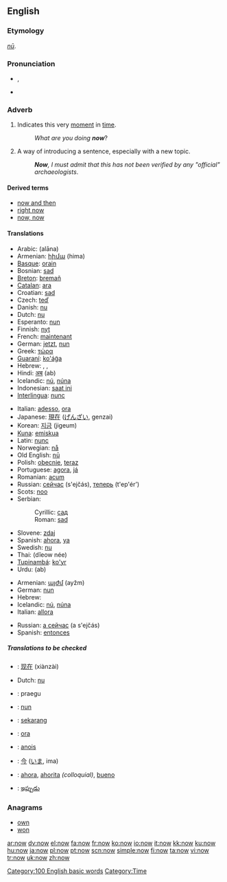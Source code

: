 ==English==

{{rank|only|like|little|77|now|then|A|should}}

===Etymology===
{{OE.}} ''[[nū]]''.

===Pronunciation===
*{{IPA|/nɑʊ/}}, {{SAMPA|/naU/}}
*{{audio|en-us-now.ogg|Audio (US)}}
*:{{rhymes|aʊ}}

===Adverb===
{{en-adv|-}}

# Indicates this very [[moment]] in [[time]].
#:''What are you doing '''now'''''?
# A way of introducing a sentence, especially with a new topic.
#:'''''Now''', I must admit that this has not been verified by any "official" archaeologists''.

====Derived terms====
*[[now and then]]
*[[right now]]
*[[now, now]]

====Translations====
{{trans-top|indicates this very moment in time}}
*Arabic: {{ARchar|[[الان]]}} (alāna)
*Armenian: [[հիմա]] (hima)
*[[Basque]]: [[orain]]
*Bosnian: [[sad#Bosnian|sad]]
*[[Breton]]: [[bremañ]]
*[[Catalan]]: [[ara]]
*Croatian: [[sad#Croatian|sad]]
*Czech: [[teď]]
*Danish: [[nu]]
*Dutch: [[nu]]
*Esperanto: [[nun]]
*Finnish: [[nyt]]
*French: [[maintenant]]
*German: [[jetzt]], [[nun]]
*Greek: [[τώρα]]
*[[Guaraní]]: [[ko'ág̃a]]
*Hebrew: {{he-translation|עכשיו|akhsháv}}, {{he-translation|כעת|ka`ét}}, {{he-translation|עתה|attá}}
*Hindi: [[अब]] (ab)
*Icelandic: [[nú]], [[núna]]
*Indonesian: [[saat ini]]
*[[Interlingua]]: [[nunc]]
{{trans-mid}}
*Italian: [[adesso]], [[ora]]
*Japanese: [[現在]] ([[げんざい]], genzai)
*Korean: [[지금]] (jigeum)
*[[Kuna]]: [[emiskua]]
*Latin: [[nunc]]
*Norwegian: [[nå]]
*Old English: [[nu|nū]]
*Polish: [[obecnie]], [[teraz]]
*Portuguese: [[agora]], [[já]]
*Romanian: [[acum]]
*Russian: [[сейчас]] (s'ejčás), [[теперь]] (t'ep'ér’)
*Scots: [[noo#Scots|noo]]
*Serbian:
*:Cyrillic: [[сад#Serbian|сад]]
*:Roman: [[sad#Serbian|sad]]
*Slovene: [[zdaj]]
*Spanish: [[ahora]], [[ya]]
*Swedish: [[nu]]
*Thai: {{THchar|[[เดี๋ยวนี้]]}} (dĭeow née)
*[[Tupinambá]]: [[ko'yr]]
*Urdu: {{URchar|[[اب]]}} (ab)
{{trans-bottom}}

{{trans-top|a way of introducing a sentence}}
*Armenian: [[այժմ]] (ayžm)
*German: [[nun]]
*Hebrew: {{he-translation|עכשיו|akhsháv}}
*Icelandic: [[nú]], [[núna]]
*Italian: [[allora]]
{{trans-mid}}
*Russian: [[а сейчас]] (a s'ejčás)
*Spanish: [[entonces]]
{{trans-bottom}}

=====Translations to be checked=====
{{checktrans}}
*{{ttbc|Chinese}}: [[现在]] (xiànzài)
* Dutch: [[nu]]
*{{ttbc|Estonian}}: praegu
*{{ttbc|Ido}}: [[nun]]
*{{ttbc|Indonesian}}: [[sekarang]]
*{{ttbc|Interlingua}}: [[ora]]
*{{ttbc|Irish}}: [[anois]]
*{{ttbc|Japanese}}: [[今]] ([[いま]], ima)
*{{ttbc|Spanish}}: [[ahora]], [[ahorita]] ''(colloquial)'', [[bueno]]
*{{ttbc|Telugu}}: [[ఇప్పుడు]]

===Anagrams===
*[[own]]
*[[won]]

[[Category:100 English basic words]]
[[Category:Time]]

[[ar:now]]
[[dv:now]]
[[el:now]]
[[fa:now]]
[[fr:now]]
[[ko:now]]
[[io:now]]
[[it:now]]
[[kk:now]]
[[ku:now]]
[[hu:now]]
[[ja:now]]
[[pl:now]]
[[pt:now]]
[[scn:now]]
[[simple:now]]
[[fi:now]]
[[ta:now]]
[[vi:now]]
[[tr:now]]
[[uk:now]]
[[zh:now]]